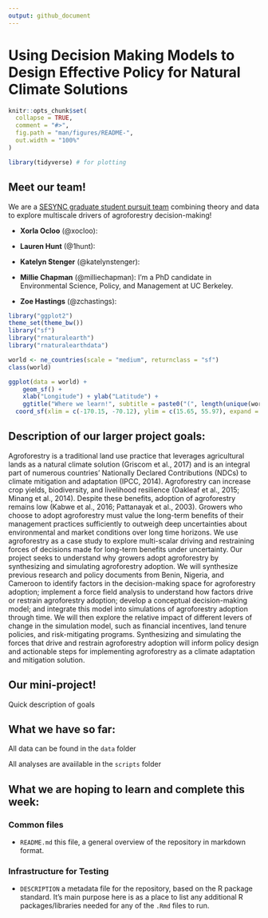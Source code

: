 ```yaml
---
output: github_document
---
```


# Using Decision Making Models to Design Effective Policy for Natural Climate Solutions

```r
knitr::opts_chunk$set(
  collapse = TRUE,
  comment = "#>",
  fig.path = "man/figures/README-",
  out.width = "100%"
)
```

```r
library(tidyverse) # for plotting
```

## Meet our team!

We are a [SESYNC graduate student pursuit team](https://www.sesync.org/project/graduate-pursuits-request-for-proposals/using-decision-making-models-to-design-effective) combining theory and data to explore multiscale drivers of agroforestry decision-making! 

- **Xorla Ocloo** (@xocloo): 

- **Lauren Hunt** (@1hunt):

- **Katelyn Stenger** (@katelynstenger): 

- **Millie Chapman** (@milliechapman): I'm a PhD candidate in Environmental Science, Policy, and Management at UC Berkeley.

- **Zoe Hastings** (@zchastings): 

```r
library("ggplot2")
theme_set(theme_bw())
library("sf")
library("rnaturalearth")
library("rnaturalearthdata")

world <- ne_countries(scale = "medium", returnclass = "sf")
class(world)
```

```r
ggplot(data = world) +
    geom_sf() +
    xlab("Longitude") + ylab("Latitude") +
    ggtitle("Where we learn!", subtitle = paste0("(", length(unique(world$NAME)), " countries)")) +
  coord_sf(xlim = c(-170.15, -70.12), ylim = c(15.65, 55.97), expand = FALSE)
```

## Description of our larger project goals:
Agroforestry is a traditional land use practice that leverages agricultural lands as a natural climate solution (Griscom et al., 2017) and is an integral part of numerous countries’ Nationally Declared Contributions (NDCs) to climate mitigation and adaptation (IPCC, 2014). Agroforestry can increase crop yields, biodiversity, and livelihood resilience (Oakleaf et al., 2015; Minang et al., 2014). Despite these benefits, adoption of agroforestry remains low (Kabwe et al., 2016; Pattanayak et al., 2003). Growers who choose to adopt agroforestry must value the long-term benefits of their management practices sufficiently to outweigh deep uncertainties about environmental and market conditions over long time horizons. We use agroforestry as a case study to explore multi-scalar driving and restraining forces of decisions made for long-term benefits under uncertainty. Our project seeks to understand why growers adopt agroforestry by synthesizing and simulating agroforestry adoption. We will synthesize previous research and policy documents from Benin, Nigeria, and Cameroon to identify factors in the decision-making space for agroforestry adoption; implement a force field analysis to understand how factors drive or restrain agroforestry adoption; develop a conceptual decision-making model; and integrate this model into simulations of agroforestry adoption through time. We will then explore the relative impact of different levers of change in the simulation model, such as financial incentives, land tenure policies, and risk-mitigating programs. Synthesizing and simulating the forces that drive and restrain agroforestry adoption will inform policy design and actionable steps for implementing agroforestry as a climate adaptation and mitigation solution.

## Our mini-project!
Quick description of goals

## What we have so far:
All data can be found in the `data` folder

All analyses are avaiilable in the `scripts` folder

## What we are hoping to learn and complete this week:

### Common files

- `README.md` this file, a general overview of the repository in markdown format.  

### Infrastructure for Testing

- `DESCRIPTION` a metadata file for the repository, based on the R package standard. It's main purpose here is as a place to list any additional R packages/libraries needed for any of the `.Rmd` files to run.
